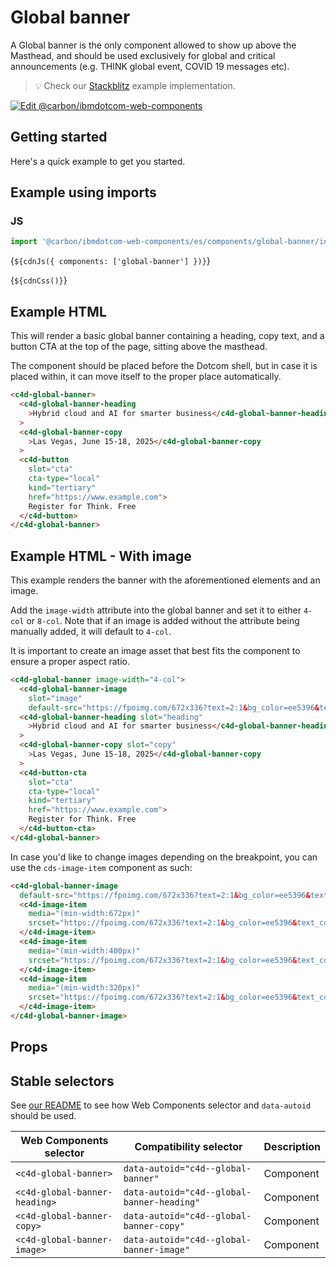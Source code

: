 
# Global banner

A Global banner is the only component allowed to show up above the Masthead,
and should be used exclusively for global and critical announcements (e.g. THINK
global event, COVID 19 messages etc).

> 💡 Check our
> [Stackblitz](https://stackblitz.com/github/carbon-design-system/carbon-for-ibm-dotcom/tree/main/packages/web-components/examples/stackblitz/components/global-banner)
> example implementation.

[![Edit @carbon/ibmdotcom-web-components](https://developer.stackblitz.com/img/open_in_stackblitz.svg)](https://stackblitz.com/github/carbon-design-system/carbon-for-ibm-dotcom/tree/main/packages/web-components/examples/stackblitz/components/global-banner)

## Getting started

Here's a quick example to get you started.

## Example using imports

### JS

```javascript
import '@carbon/ibmdotcom-web-components/es/components/global-banner/index.js';
```

<Markdown>{`${cdnJs({ components: ['global-banner'] })}`}</Markdown>

<Markdown>{`${cdnCss()}`}</Markdown>

## Example HTML

This will render a basic global banner containing a heading, copy text, and a
button CTA at the top of the page, sitting above the masthead.

The component should be placed before the Dotcom shell, but in case it is placed
within, it can move itself to the proper place automatically.

```html
<c4d-global-banner>
  <c4d-global-banner-heading
    >Hybrid cloud and AI for smarter business</c4d-global-banner-heading
  >
  <c4d-global-banner-copy
    >Las Vegas, June 15-18, 2025</c4d-global-banner-copy
  >
  <c4d-button
    slot="cta"
    cta-type="local"
    kind="tertiary"
    href="https://www.example.com">
    Register for Think. Free
  </c4d-button>
</c4d-global-banner>
```

## Example HTML - With image

This example renders the banner with the aforementioned elements and an image.

Add the `image-width` attribute into the global banner and set it to either
`4-col` or `8-col`. Note that if an image is added without the attribute being
manually added, it will default to `4-col`.

It is important to create an image asset that best fits the component to ensure
a proper aspect ratio.

```html
<c4d-global-banner image-width="4-col">
  <c4d-global-banner-image
    slot="image"
    default-src="https://fpoimg.com/672x336?text=2:1&bg_color=ee5396&text_color=161616"></c4d-global-banner-image>
  <c4d-global-banner-heading slot="heading"
    >Hybrid cloud and AI for smarter business</c4d-global-banner-heading
  >
  <c4d-global-banner-copy slot="copy"
    >Las Vegas, June 15-18, 2025</c4d-global-banner-copy
  >
  <c4d-button-cta
    slot="cta"
    cta-type="local"
    kind="tertiary"
    href="https://www.example.com">
    Register for Think. Free
  </c4d-button-cta>
</c4d-global-banner>
```

In case you'd like to change images depending on the breakpoint, you can use the
`cds-image-item` component as such:

```html
<c4d-global-banner-image
  default-src="https://fpoimg.com/672x336?text=2:1&bg_color=ee5396&text_color=161616">
  <c4d-image-item
    media="(min-width:672px)"
    srcset="https://fpoimg.com/672x336?text=2:1&bg_color=ee5396&text_color=161616">
  </c4d-image-item>
  <c4d-image-item
    media="(min-width:400px)"
    srcset="https://fpoimg.com/672x336?text=2:1&bg_color=ee5396&text_color=161616">
  </c4d-image-item>
  <c4d-image-item
    media="(min-width:320px)"
    srcset="https://fpoimg.com/672x336?text=2:1&bg_color=ee5396&text_color=161616">
  </c4d-image-item>
</c4d-global-banner-image>
```

## Props

<Props of="c4d-global-banner" />

## Stable selectors

See
[our README](https://github.com/carbon-design-system/carbon-for-ibm-dotcom/tree/main/packages/web-components#stable-selectors-for-analytics-and-integratione2e-testing-in-web-components)
to see how Web Components selector and `data-autoid` should be used.

| Web Components selector          | Compatibility selector                        | Description |
| -------------------------------- | --------------------------------------------- | ----------- |
| `<c4d-global-banner>`         | `data-autoid="c4d--global-banner"`         | Component   |
| `<c4d-global-banner-heading>` | `data-autoid="c4d--global-banner-heading"` | Component   |
| `<c4d-global-banner-copy>`    | `data-autoid="c4d--global-banner-copy"`    | Component   |
| `<c4d-global-banner-image>`   | `data-autoid="c4d--global-banner-image"`   | Component   |

<Description markdown={contributing} />
